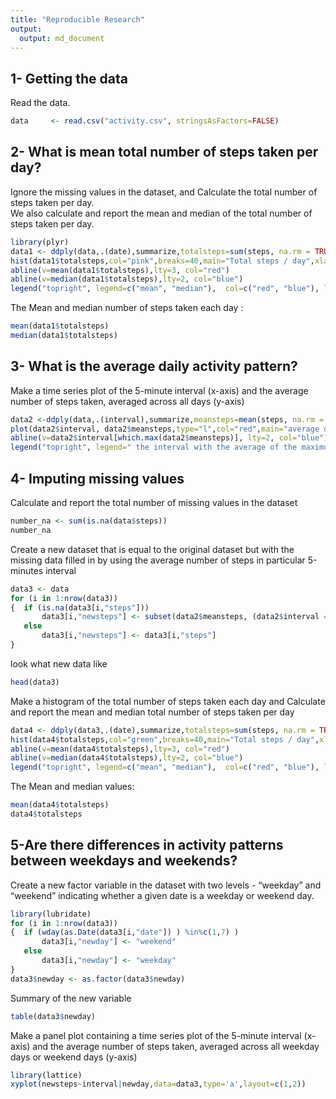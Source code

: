 ```yaml
---
title: "Reproducible Research"
output:
  output: md_document
---
```



## 1- Getting the data
Read the data.   
```r
data     <- read.csv("activity.csv", stringsAsFactors=FALSE)
```

## 2- What is mean total number of steps taken per day?
Ignore the missing values in the dataset, and Calculate the total number of steps taken per day.   
We also calculate and report the mean and median of the total number of steps taken per day.

```r
library(plyr)
data1 <- ddply(data,.(date),summarize,totalsteps=sum(steps, na.rm = TRUE))
hist(data1$totalsteps,col="pink",breaks=40,main="Total steps / day",xlab="Steps /day")
abline(v=mean(data1$totalsteps),lty=3, col="red")
abline(v=median(data1$totalsteps),lty=2, col="blue")
legend("topright", legend=c("mean", "median"),  col=c("red", "blue"), lty=c(3,2), cex=0.8)
```

The Mean and median number of steps taken each day :
```r
mean(data1$totalsteps)
median(data1$totalsteps)
```

## 3- What is the average daily activity pattern?
Make a time series plot of the 5-minute interval (x-axis) and the average number of steps taken, averaged across all days (y-axis)

```r
data2 <-ddply(data,.(interval),summarize,meansteps=mean(steps, na.rm = TRUE))
plot(data2$interval, data2$meansteps,type="l",col="red",main="average daily activity", xlab="intervals", ylab="average")
abline(v=data2$interval[which.max(data2$meansteps)], lty=2, col="blue")
legend("topright", legend=" the interval with the average of the maximum number of steps",  col="blue", lty=2, cex=0.8)
```

## 4- Imputing missing values
Calculate and report the total number of missing values in the dataset
```r
number_na <- sum(is.na(data$steps))
number_na
```

Create a new dataset that is equal to the original dataset but with the missing data filled in by using the average number of steps in particular 5-minutes interval
```r
data3 <- data
for (i in 1:nrow(data3))
{  if (is.na(data3[i,"steps"]))
	   data3[i,"newsteps"] <- subset(data2$meansteps, (data2$interval == data3[i,"interval"]))
   else
	   data3[i,"newsteps"] <- data3[i,"steps"]
}
```

look what new data like
```r
head(data3)
```

Make a histogram of the total number of steps taken each day and Calculate and report the mean and median total number of steps taken per day
```r
data4 <- ddply(data3,.(date),summarize,totalsteps=sum(steps, na.rm = TRUE))
hist(data4$totalsteps,col="green",breaks=40,main="Total steps / day",xlab="Steps /day")
abline(v=mean(data4$totalsteps),lty=3, col="red")
abline(v=median(data4$totalsteps),lty=2, col="blue")
legend("topright", legend=c("mean", "median"),  col=c("red", "blue"), lty=c(3,2), cex=0.8)	
```

The Mean and median values:
```r
mean(data4$totalsteps)
data4$totalsteps
```

## 5-Are there differences in activity patterns between weekdays and weekends?
Create a new factor variable in the dataset with two levels - "weekday" and "weekend" indicating whether a given date is a weekday or weekend day.
```r
library(lubridate)
for (i in 1:nrow(data3))
{  if (wday(as.Date(data3[i,"date"]) ) %in%c(1,7) )
	   data3[i,"newday"] <- "weekend"
   else
	   data3[i,"newday"] <- "weekday"
}
data3$newday <- as.factor(data3$newday)
```

Summary of the new variable
```r
table(data3$newday)
```

Make a panel plot containing a time series plot of the 5-minute interval (x-axis) and the average number of steps taken, averaged across all weekday days or weekend days (y-axis)
```r
library(lattice)
xyplot(newsteps~interval|newday,data=data3,type='a',layout=c(1,2))
```